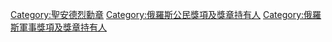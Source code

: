 {{Commonscat|Knights of Order of St. Andrew}}

[[Category:聖安德烈勳章|Category:聖安德烈勳章]]
[[Category:俄羅斯公民獎項及獎章持有人|Category:俄羅斯公民獎項及獎章持有人]]
[[Category:俄羅斯軍事獎項及獎章持有人|Category:俄羅斯軍事獎項及獎章持有人]]
